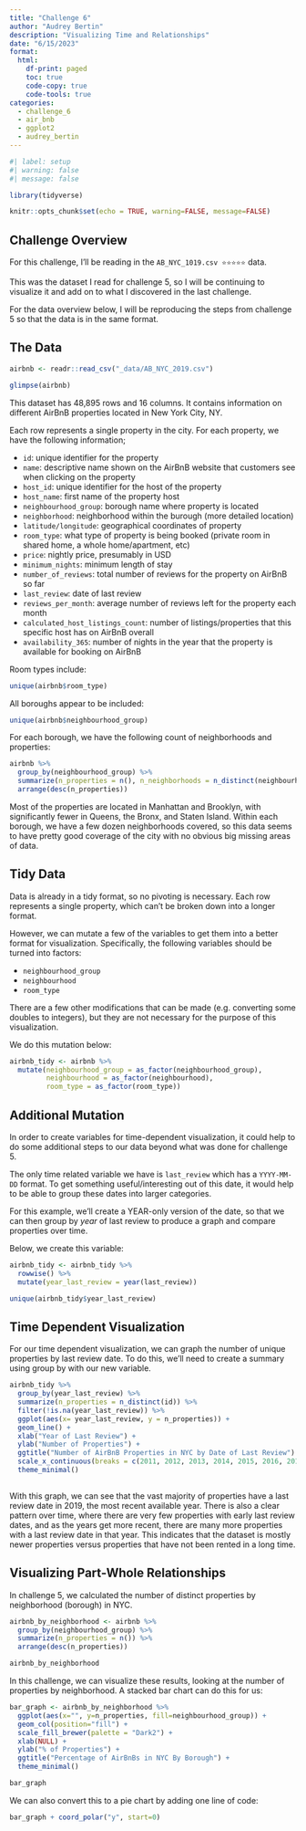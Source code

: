 ```yaml
---
title: "Challenge 6"
author: "Audrey Bertin"
description: "Visualizing Time and Relationships"
date: "6/15/2023"
format:
  html:
    df-print: paged
    toc: true
    code-copy: true
    code-tools: true
categories:
  - challenge_6
  - air_bnb
  - ggplot2
  - audrey_bertin
---
```


```r
#| label: setup
#| warning: false
#| message: false

library(tidyverse)

knitr::opts_chunk$set(echo = TRUE, warning=FALSE, message=FALSE)
```

## Challenge Overview

For this challenge, I'll be reading in the `AB_NYC_1019.csv ⭐⭐⭐⭐⭐` data.

This was the dataset I read for challenge 5, so I will be continuing to visualize it and add on to what I discovered in the last challenge. 

For the data overview below, I will be reproducing the steps from challenge 5 so that the data is in the same format.

## The Data


```r
airbnb <- readr::read_csv("_data/AB_NYC_2019.csv")

```

```r
glimpse(airbnb)
```

This dataset has 48,895 rows and 16 columns. It contains information on different AirBnB properties located in New York City, NY.

Each row represents a single property in the city. For each property, we have the following information;

- `id`: unique identifier for the property
- `name`: descriptive name shown on the AirBnB website that customers see when clicking on the property
- `host_id`: unique identifier for the host of the property
- `host_name`: first name of the property host
- `neighbourhood_group`: borough name where property is located
- `neighborhood`: neighborhood within the burough (more detailed location)
- `latitude/longitude`: geographical coordinates of property
- `room_type`: what type of property is being booked (private room in shared home, a whole home/apartment, etc)
- `price`: nightly price, presumably in USD
- `minimum_nights`: minimum length of stay
- `number_of_reviews`: total number of reviews for the property on AirBnB so far
- `last_review`: date of last review
- `reviews_per_month`: average number of reviews left for the property each month
- `calculated_host_listings_count`: number of listings/properties that this specific host has on AirBnB overall
- `availability_365`: number of nights in the year that the property is available for booking on AirBnB

Room types include:

```r
unique(airbnb$room_type)
```

All boroughs appear to be included:

```r
unique(airbnb$neighbourhood_group)
```

For each borough, we have the following count of neighborhoods and properties:

```r
airbnb %>%
  group_by(neighbourhood_group) %>%
  summarize(n_properties = n(), n_neighborhoods = n_distinct(neighbourhood)) %>%
  arrange(desc(n_properties))
```
Most of the properties are located in Manhattan and Brooklyn, with significantly fewer in Queens, the Bronx, and Staten Island. Within each borough, we have a few dozen neighborhoods covered, so this data seems to have pretty good coverage of the city with no obvious big missing areas of data.

## Tidy Data

Data is already in a tidy format, so no pivoting is necessary. Each row represents a single property, which can't be broken down into a longer format.

However, we can mutate a few of the variables to get them into a better format for visualization. Specifically, the following variables should be turned into factors:

- `neighbourhood_group`
- `neighbourhood`
- `room_type`

There are a few other modifications that can be made (e.g. converting some doubles to integers), but they are not necessary for the purpose of this visualization.

We do this mutation below:

```r
airbnb_tidy <- airbnb %>%
  mutate(neighbourhood_group = as_factor(neighbourhood_group),
         neighbourhood = as_factor(neighbourhood),
         room_type = as_factor(room_type))
```


## Additional Mutation

In order to create variables for time-dependent visualization, it could help to do some additional steps to our data beyond what was done for challenge 5.

The only time related variable we have is `last_review` which has a `YYYY-MM-DD` format. To get something useful/interesting out of this date, it would help to be able to group these dates into larger categories.

For this example, we'll create a YEAR-only version of the date, so that we can then group by *year* of last review to produce a graph and compare properties over time.

Below, we create this variable:

```r
airbnb_tidy <- airbnb_tidy %>%
  rowwise() %>%
  mutate(year_last_review = year(last_review))
```

```r
unique(airbnb_tidy$year_last_review)
```



## Time Dependent Visualization

For our time dependent visualization, we can graph the number of unique properties by last review date. To do this, we'll need to create a summary using group by with our new variable.

```r
airbnb_tidy %>%
  group_by(year_last_review) %>%
  summarize(n_properties = n_distinct(id)) %>%
  filter(!is.na(year_last_review)) %>%
  ggplot(aes(x= year_last_review, y = n_properties)) + 
  geom_line() +
  xlab("Year of Last Review") +
  ylab("Number of Properties") + 
  ggtitle("Number of AirBnB Properties in NYC by Date of Last Review") +
  scale_x_continuous(breaks = c(2011, 2012, 2013, 2014, 2015, 2016, 2017, 2018, 2019), labels = c("2011", "2012", "2013", "2014", "2015", "2016", "2017", "2018", "2019")) +
  theme_minimal()
  
```

With this graph, we can see that the vast majority of properties have a last review date in 2019, the most recent available year. There is also a clear pattern over time, where there are very few properties with early last review dates, and as the years get more recent, there are many more properties with a last review date in that year. This indicates that the dataset is mostly newer properties versus properties that have not been rented in a long time.


## Visualizing Part-Whole Relationships

In challenge 5, we calculated the number of distinct properties by neighborhood (borough) in NYC. 

```r
airbnb_by_neighborhood <- airbnb %>%
  group_by(neighbourhood_group) %>%
  summarize(n_properties = n()) %>%
  arrange(desc(n_properties))

airbnb_by_neighborhood
```
In this challenge, we can visualize these results, looking at the number of properties by neighborhood. A stacked bar chart can do this for us:

```r
bar_graph <- airbnb_by_neighborhood %>%
  ggplot(aes(x="", y=n_properties, fill=neighbourhood_group)) +
  geom_col(position="fill") +
  scale_fill_brewer(palette = "Dark2") +
  xlab(NULL) +
  ylab("% of Properties") +
  ggtitle("Percentage of AirBnBs in NYC By Borough") +
  theme_minimal()

bar_graph
```
We can also convert this to a pie chart by adding one line of code:

```r
bar_graph + coord_polar("y", start=0)
```



